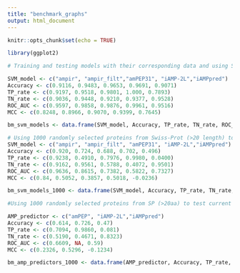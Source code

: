 ```yaml
---
title: "benchmark_graphs"
output: html_document
---
```


```r
knitr::opts_chunk$set(echo = TRUE)
```

```r
library(ggplot2)
```

```r
# Training and testing models with their corresponding data and using SVM

SVM_model <- c("ampir", "ampir_filt","amPEP31", "iAMP-2L","iAMPpred")
Accuracy <- c(0.9116, 0.9483, 0.9653, 0.9691, 0.9071)
TP_rate <- c(0.9197, 0.9518, 0.9801, 1.000, 0.7893)
TN_rate <- c(0.9036, 0.9448, 0.9210, 0.9377, 0.9528)
ROC_AUC <- c(0.9597, 0.9858, 0.9876, 0.9961, 0.9516)
MCC <- c(0.8248, 0.8966, 0.9070, 0.9399, 0.7645)

bm_svm_models <- data.frame(SVM_model, Accuracy, TP_rate, TN_rate, ROC_AUC, MCC, stringsAsFactors = FALSE)
```


```r
# Using 1000 randomly selected proteins from Swiss-Prot (>20 length) to test previously trained SVM models 
SVM_model <- c("ampir", "ampir_filt", "amPEP31", "iAMP-2L","iAMPpred")
Accuracy <- c(0.920, 0.724, 0.688, 0.702, 0.496)
TP_rate <- c(0.9238, 0.4910, 0.7976, 0.9980, 0.0400)
TN_rate <- c(0.9162, 0.9561, 0.5788, 0.4072, 0.9501)
ROC_AUC <- c(0.9636, 0.8615, 0.7382, 0.5822, 0.7327)
MCC <- c(0.84, 0.5052, 0.3857, 0.5018, -0.0236)

bm_svm_models_1000 <- data.frame(SVM_model, Accuracy, TP_rate, TN_rate, ROC_AUC, MCC, stringsAsFactors = FALSE)

```

```r
#Using 1000 randomly selected proteins from SP (>20aa) to test current AMP predictors

AMP_predictor <- c("amPEP", "iAMP-2L","iAMPpred")
Accuracy <- c(0.614, 0.726, 0.47)
TP_rate <- c(0.7094, 0.9860, 0.081)
TN_rate <- c(0.5190, 0.4671, 0.8323)
ROC_AUC <- c(0.6609, NA, 0.59)
MCC <- c(0.2326, 0.5296, -0.1234)

bm_amp_predictors_1000 <- data.frame(AMP_predictor, Accuracy, TP_rate, TN_rate, ROC_AUC, MCC, stringsAsFactors = FALSE)
```


